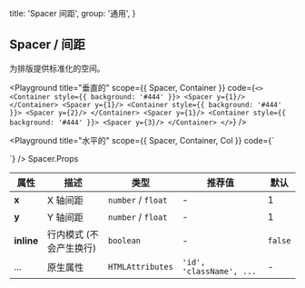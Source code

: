 
  title: 'Spacer 间距',
  group: '通用',
}

## Spacer / 间距

为排版提供标准化的空间。

<Playground
  title="垂直的"
  scope={{ Spacer, Container }}
  code={`
<>
  <Container style={{ background: '#444' }}>
    <Spacer y={1}/>
  </Container>
  <Spacer y={1}/>
  <Container style={{ background: '#444' }}>
    <Spacer y={2}/>
  </Container>
  <Spacer y={1}/>
  <Container style={{ background: '#444' }}>
    <Spacer y={3}/>
  </Container>
</>
`} />

<Playground
  title="水平的"
  scope={{ Spacer, Container, Col }}
  code={`
<Container>
  <Col style={{ background: '#444' }} />
  <Spacer x={5}/>
  <Col style={{ background: '#444' }} />
</Container>
`} />

<Attributes edit="/pages/docs/components/spacer.mdx">
<Attributes.Title>Spacer.Props</Attributes.Title>

| 属性 | 描述 | 类型 | 推荐值 | 默认
| ---------- | ---------- | ---- |  -------------- | ------ |
| **x** | X 轴间距 | `number` / `float` | - | 1 |
| **y** | Y 轴间距 | `number` / `float` | - | 1 |
| **inline** | 行内模式 (不会产生换行) | `boolean` | - | `false` |
| ... | 原生属性 | `HTMLAttributes` | `'id', 'className', ...` | - |

</Attributes>

